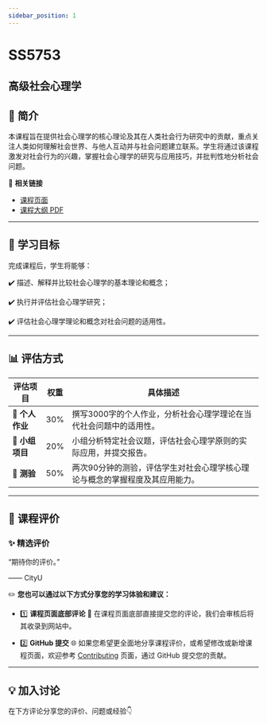 ```yaml
---
sidebar_position: 1
---
```


# SS5753
## 高级社会心理学

## **📘 简介**
本课程旨在提供社会心理学的核心理论及其在人类社会行为研究中的贡献，重点关注人类如何理解社会世界、与他人互动并与社会问题建立联系。学生将通过该课程激发对社会行为的兴趣，掌握社会心理学的研究与应用技巧，并批判性地分析社会问题。

🔗 **相关链接**
- [课程页面](https://www.cityu.edu.hk/catalogue/pg/202425/course/SS5753.htm)
- [课程大纲 PDF](https://www.cityu.edu.hk/catalogue/pg/202425/course/SS5753.pdf)

---

## **🎯 学习目标**

完成课程后，学生将能够：

✔️ 描述、解释并比较社会心理学的基本理论和概念；

✔️ 执行并评估社会心理学研究；

✔️ 评估社会心理学理论和概念对社会问题的适用性。

---

## **📊 评估方式**

| **评估项目**             | **权重** | **具体描述**                                                                                       |
|------------------------|---------|---------------------------------------------------------------------------------------------------|
| **📄 个人作业**          | 30%     | 撰写3000字的个人作业，分析社会心理学理论在当代社会问题中的适用性。                                               |
| **🎤 小组项目**          | 20%     | 小组分析特定社会议题，评估社会心理学原则的实际应用，并提交报告。                                              |
| **📝 测验**             | 50%     | 两次90分钟的测验，评估学生对社会心理学核心理论与概念的掌握程度及其应用能力。                                         |

---

## **💬 课程评价**

### ✨ **精选评价**
<div className={commentStyles.commentBox}>
    <p className={commentStyles.commentText}>
        “期待你的评价。”
    </p>
    <p className={commentStyles.commentAuthor}>—— CityU</p>
</div>

✏️ **您也可以通过以下方式分享您的学习体验和建议：**

- 1️⃣ **课程页面底部评论**
💬 在课程页面底部直接提交您的评论，我们会审核后将其收录到网站中。

- 2️⃣ **GitHub 提交**
🌐 如果您希望更全面地分享课程评价，或希望修改或新增课程页面，欢迎参考 [Contributing](/contributing) 页面，通过 GitHub 提交您的贡献。

---

## **💡 加入讨论**

在下方评论分享您的评价、问题或经验👇
<Utterances />
